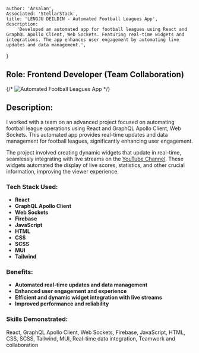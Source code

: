 
    author: 'Arsalan',
    Associated: 'StellarStack',
    title: 'LENGJU DEILDIN - Automated Football Leagues App',
    description:
        'Developed an automated app for football leagues using React and GraphQL Apollo Client, Web Sockets. Featuring real-time widgets and integrations. The app enhances user engagement by automating live updates and data management.',
}


## Role: Frontend Developer (Team Collaboration)  
{/* <Image src={footballLeagues} alt="Automated Football Leagues App" /> */}

## Description:
I worked with a team on an advanced project focused on automating football league operations using React and GraphQL Apollo Client, Web Sockets. This automated app provides real-time updates and data management for football leagues, significantly enhancing user engagement.

The project involved creating dynamic widgets that update in real-time, seamlessly integrating with live streams on the [YouTube Channel](https://www.youtube.com/@Lengjudeildin). These widgets automated the display of live scores, statistics, and other crucial information, improving the viewer experience.

### Tech Stack Used:
- **React**
- **GraphQL Apollo Client**
- **Web Sockets**
- **Firebase**
- **JavaScript**
- **HTML**
- **CSS**
- **SCSS**
- **MUI**
- **Tailwind**

### Benefits:
- **Automated real-time updates and data management**
- **Enhanced user engagement and experience**
- **Efficient and dynamic widget integration with live streams**
- **Improved performance and reliability**

### Skills Demonstrated:
React, GraphQL Apollo Client, Web Sockets, Firebase, JavaScript, HTML, CSS, SCSS, Tailwind, MUI, Real-time data integration, Teamwork and collaboration


